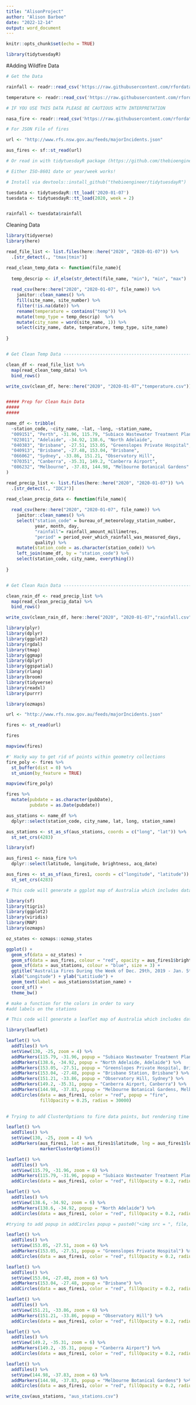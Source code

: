 ```yaml
---
title: "AlisonProject"
author: "Alison Barbee"
date: "2022-12-14"
output: word_document
---
```



```r
knitr::opts_chunk$set(echo = TRUE)
```


```r
library(tidytuesdayR)

```


#Adding Wildfire Data

```r
# Get the Data

rainfall <- readr::read_csv('https://raw.githubusercontent.com/rfordatascience/tidytuesday/master/data/2020/2020-01-07/rainfall.csv')

temperature <- readr::read_csv('https://raw.githubusercontent.com/rfordatascience/tidytuesday/master/data/2020/2020-01-07/temperature.csv')

# IF YOU USE THIS DATA PLEASE BE CAUTIOUS WITH INTERPRETATION

nasa_fire <- readr::read_csv('https://raw.githubusercontent.com/rfordatascience/tidytuesday/master/data/2020/2020-01-07/MODIS_C6_Australia_and_New_Zealand_7d.csv')

# For JSON File of fires

url <- "http://www.rfs.nsw.gov.au/feeds/majorIncidents.json"

aus_fires <- sf::st_read(url)

# Or read in with tidytuesdayR package (https://github.com/thebioengineer/tidytuesdayR)

# Either ISO-8601 date or year/week works!

# Install via devtools::install_github("thebioengineer/tidytuesdayR")

tuesdata <- tidytuesdayR::tt_load('2020-01-07') 
tuesdata <- tidytuesdayR::tt_load(2020, week = 2)


rainfall <- tuesdata$rainfall
```



Cleaning Data
```r
library(tidyverse)
library(here)

read_file_list <- list.files(here::here("2020", "2020-01-07")) %>% 
  .[str_detect(., "tmax|tmin")]

read_clean_temp_data <- function(file_name){
  
  temp_descrip <- if_else(str_detect(file_name, "min"), "min", "max")
  
  read_csv(here::here("2020", "2020-01-07", file_name)) %>% 
    janitor::clean_names() %>% 
    fill(site_name, site_number) %>% 
    filter(!is.na(date)) %>% 
    rename(temperature = contains("temp")) %>% 
    mutate(temp_type = temp_descrip)  %>% 
    mutate(city_name = word(site_name, 1)) %>%  
    select(city_name, date, temperature, temp_type, site_name)
  
}


# Get Clean Temp Data -----------------------------------------------------

clean_df <- read_file_list %>% 
  map(read_clean_temp_data) %>% 
  bind_rows()

write_csv(clean_df, here::here("2020", "2020-01-07","temperature.csv"))


##### Prep for Clean Rain Data
#####
#####

name_df <- tribble(
  ~station_code, ~city_name, ~lat, ~long, ~station_name,
  "009151", "Perth", -31.96, 115.79, "Subiaco Wastewater Treatment Plant",
  "023011", "Adelaide", -34.92, 138.6, "North Adelaide",
  "040383", "Brisbane", -27.51, 153.05, "Greenslopes Private Hospital",
  "040913", "Brisbane", -27.48, 153.04, "Brisbane",
  "066062", "Sydney", -33.86, 151.21, "Observatory Hill",
  "070351", "Canberra", -35.31, 149.2, "Canberra Airport",
  "086232", "Melbourne", -37.83, 144.98, "Melbourne Botanical Gardens"
)

read_precip_list <- list.files(here::here("2020", "2020-01-07")) %>% 
  .[str_detect(., "IDCJ")]

read_clean_precip_data <- function(file_name){
  
  read_csv(here::here("2020", "2020-01-07", file_name)) %>% 
    janitor::clean_names() %>% 
    select("station_code" = bureau_of_meteorology_station_number,
           year, month, day,
           "rainfall"= rainfall_amount_millimetres, 
           "period" = period_over_which_rainfall_was_measured_days,
           quality) %>% 
    mutate(station_code = as.character(station_code)) %>% 
    left_join(name_df, by = "station_code") %>% 
    select(station_code, city_name, everything())
  
}


# Get Clean Rain Data -----------------------------------------------------

clean_rain_df <- read_precip_list %>% 
  map(read_clean_precip_data) %>% 
  bind_rows()

write_csv(clean_rain_df, here::here("2020", "2020-01-07","rainfall.csv"))
```


```r
library(plyr)
library(dplyr)
library(ggplot2)
library(rgdal)
library(tmap)
library(ggmap)
library(dplyr)
library(ggspatial)
library(rlang)
library(broom)
library(tidyverse)
library(readxl)
library(purrr)

library(ozmaps)

url <- "http://www.rfs.nsw.gov.au/feeds/majorIncidents.json"

fires <- st_read(url)

fires

mapview(fires)

#' Hacky way to get rid of points within geometry collections
fire_poly <- fires %>% 
  st_buffer(dist = 0) %>% 
  st_union(by_feature = TRUE)

mapview(fire_poly)

fires %>% 
  mutate(pubdate = as.character(pubDate),
         pubdate = as.Date(pubdate))
```

```r
aus_stations <- name_df %>%
  dplyr::select(station_code, city_name, lat, long, station_name)

aus_stations <- st_as_sf(aus_stations, coords = c("long", "lat")) %>%
  st_set_crs(4283)

```

```r
library(sf)

aus_fires1 <- nasa_fire %>%
  dplyr::select(latitude, longitude, brightness, acq_date)

aus_fires <- st_as_sf(aus_fires1, coords = c("longitude", "latitude")) %>%
  st_set_crs(4283)


```



```r
# This code will generate a ggplot map of Australia which includes data points of all fires within a week as well as the weather stations

library(sf)
library(tigris)
library(ggplot2)
library(viridis)
library(MAP)
library(ozmaps)

oz_states <- ozmaps::ozmap_states

ggplot() + 
  geom_sf(data = oz_states) + 
  geom_sf(data = aus_fires, colour = "red", opacity = aus_fires1$brightness) +
  geom_sf(data = aus_stations, colour = "blue", size = 3) + 
  ggtitle("Australia Fires During the Week of Dec. 29th, 2019 - Jan. 5th, 2020") +
  xlab("Longitude") + ylab("Latitiude") +
  geom_text(label = aus_stations$station_name) +
  coord_sf() +
  theme_bw()

# make a function for the colors in order to vary
#add labels on the stations
```

```r
# This code will generate a leaflet map of Australia which includes data points of all fires within a week as well as the weather stations

library(leaflet)

leaflet() %>% 
  addTiles() %>% 
  setView(130, -25, zoom = 4) %>%
  addMarkers(115.79, -31.96, popup = "Subiaco Wastewater Treatment Plant, Perth") %>%
  addMarkers(138.6, -34.92, popup = "North Adelaide, Adelaide") %>%
  addMarkers(153.05, -27.51, popup = "Greenslopes Private Hospital, Brisbane") %>%
  addMarkers(153.04, -27.48, popup = "Brisbane Station, Brisbane") %>%
  addMarkers(151.21, -33.86, popup = "Observatory Hill, Sydney") %>%
  addMarkers(149.2, -35.31, popup = "Canberra Airport, Canberra") %>%
  addMarkers(144.98, -37.83, popup = "Melbourne Botanical Gardens, Melbourne") %>%
  addCircles(data = aus_fires1, color = "red", popup = "fire",
             fillOpacity = 0.25, radius = 30000) 
  
```

```r

# Trying to add ClusterOptions to fire data points, but rendering time takes a long time

leaflet() %>% 
  addTiles() %>% 
  setView(130, -25, zoom = 4) %>%
  addMarkers(aus_fires1, lat = aus_fires1$latitude, lng = aus_fires1$longitude, 
             markerClusterOptions())
```

```r
leaflet() %>% 
  addTiles() %>% 
  setView(115.79, -31.96, zoom = 6) %>%
  addMarkers(115.79, -31.96, popup = "Subiaco Wastewater Treatment Plant") %>%
  addCircles(data = aus_fires1, color = "red", fillOpacity = 0.2, radius = 10000)

```

```r
leaflet() %>% 
  addTiles() %>% 
  setView(138.6, -34.92, zoom = 6) %>%
  addMarkers(138.6, -34.92, popup = "North Adelaide") %>%
  addCircles(data = aus_fires1, color = "red", fillOpacity = 0.2, radius = 10000)

#trying to add popup in addCircles popup = paste0("<img src = ", file, ">"))
```

```r
leaflet() %>% 
  addTiles() %>% 
  setView(153.05, -27.51, zoom = 6) %>%
  addMarkers(153.05, -27.51, popup = "Greenslopes Private Hospital") %>%
  addCircles(data = aus_fires1, color = "red", fillOpacity = 0.2, radius = 10000)

```

```r
leaflet() %>% 
  addTiles() %>% 
  setView(153.04, -27.48, zoom = 6) %>%
  addMarkers(153.04, -27.48, popup = "Brisbane") %>%
  addCircles(data = aus_fires1, color = "red", fillOpacity = 0.2, radius = 10000)

```

```r
leaflet() %>% 
  addTiles() %>% 
  setView(151.21, -33.86, zoom = 6) %>%
  addMarkers(151.21, -33.86, popup = "Observatory Hill") %>%
  addCircles(data = aus_fires1, color = "red", fillOpacity = 0.2, radius = 10000)

```

```r
leaflet() %>% 
  addTiles() %>% 
  setView(149.2, -35.31, zoom = 6) %>%
  addMarkers(149.2, -35.31, popup = "Canberra Airport") %>%
  addCircles(data = aus_fires1, color = "red", fillOpacity = 0.2, radius = 10000)

```

```r
leaflet() %>% 
  addTiles() %>%  
  setView(144.98, -37.83, zoom = 6) %>%
  addMarkers(144.98, -37.83, popup = "Melbourne Botanical Gardens") %>%
  addCircles(data = aus_fires1, color = "red", fillOpacity = 0.2, radius = 10000)

```


```r
write_csv(aus_stations, "aus_stations.csv")
```


